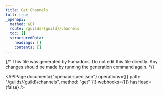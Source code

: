 ---
title: Get Channels
full: true
_openapi:
  method: GET
  route: /guilds/{guild}/channels
  toc: []
  structuredData:
    headings: []
    contents: []
---

{/* This file was generated by Fumadocs. Do not edit this file directly. Any changes should be made by running the generation command again. */}

<APIPage
  document={"openapi-spec.json"}
  operations={[{ path: "/guilds/{guild}/channels", method: "get" }]}
  webhooks={[]}
  hasHead={false}
/>
